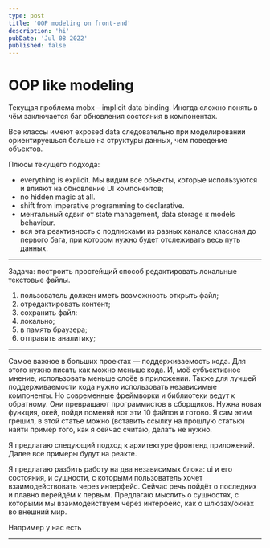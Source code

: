 ```yaml
---
type: post
title: 'OOP modeling on front-end'
description: 'hi'
pubDate: 'Jul 08 2022'
published: false
---
```



# OOP like modeling

Текущая проблема mobx – implicit data binding. Иногда сложно понять в чём заключается баг обновления состояния в компонентах.

Все классы имеют exposed data следовательно при моделировании ориентируешься больше на структуры данных, чем поведение объектов.

Плюсы текущего подхода:

- everything is explicit. Мы видим все объекты, которые используются и влияют на обновление UI компонентов;
- no hidden magic at all.
- shift from imperative programming to declarative.
- ментальный сдвиг от state management, data storage к models behaviour.
- вся эта реактивность с подписками из разных каналов классная до первого бага, при котором нужно будет отслеживать весь путь данных.

---

Задача: построить простейщий способ редактировать локальные текстовые файлы.

1. пользователь должен иметь возможность открыть файл;
2. отредактировать контент;
3. сохранить файл:
4. локально;
5. в память браузера;
6. отправить аналитику;

---

Самое важное в больших проектах — поддерживаемость кода. Для этого нужно писать как можно меньше кода. И, моё субъективное мнение, использовать меньше слоёв в приложении. Также для лучшей поддерживаемости кода нужно использовать независимые компоненты.
Но современные фреймворки и библиотеки ведут к обратному. Они превращают программистов в сборщиков. Нужна новая функция, окей, пойди поменяй вот эти 10 файлов и готово.
Я сам этим грешил, в этой статье можно (вставить ссылку на прошлую статью) найти пример того, как я сейчас считаю, делать не нужно.

Я предлагаю следующий подход к архитектуре фронтенд приложений. Далее все примеры будут на реакте.

Я предлагаю разбить работу на два независимых блока: ui и его состояния, и сущности, с которыми пользователь хочет взаимодействовать через интерфейс.
Сейчас речь пойдёт о последних и плавно перейдём к первым. Предлагаю мыслить о сущностях, с которыми мы взаимодействуем через интерфейс, как о шлюзах/окнах во внешний мир.

Например у нас есть

---

<PokemonsDeckOop client:idle />
